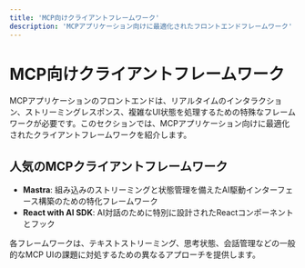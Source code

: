 ```yaml
---
title: 'MCP向けクライアントフレームワーク'
description: 'MCPアプリケーション向けに最適化されたフロントエンドフレームワーク'
---
```


# MCP向けクライアントフレームワーク

MCPアプリケーションのフロントエンドは、リアルタイムのインタラクション、ストリーミングレスポンス、複雑なUI状態を処理するための特殊なフレームワークが必要です。このセクションでは、MCPアプリケーション向けに最適化されたクライアントフレームワークを紹介します。

## 人気のMCPクライアントフレームワーク

- **Mastra**: 組み込みのストリーミングと状態管理を備えたAI駆動インターフェース構築のための特化フレームワーク
- **React with AI SDK**: AI対話のために特別に設計されたReactコンポーネントとフック

各フレームワークは、テキストストリーミング、思考状態、会話管理などの一般的なMCP UIの課題に対処するための異なるアプローチを提供します。 